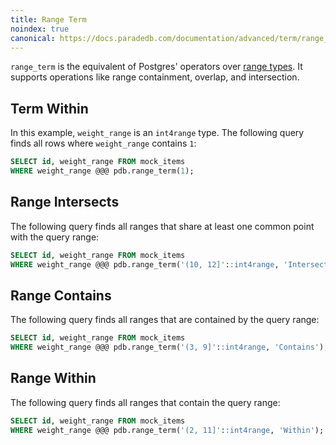 ```yaml
---
title: Range Term
noindex: true
canonical: https://docs.paradedb.com/documentation/advanced/term/range_term
---
```


`range_term` is the equivalent of Postgres' operators over [range types](https://www.postgresql.org/docs/current/rangetypes.html).
It supports operations like range containment, overlap, and intersection.

## Term Within

In this example, `weight_range` is an `int4range` type.
The following query finds all rows where `weight_range` contains `1`:

```sql
SELECT id, weight_range FROM mock_items
WHERE weight_range @@@ pdb.range_term(1);
```

## Range Intersects

The following query finds all ranges that share at least one common
point with the query range:

```sql
SELECT id, weight_range FROM mock_items
WHERE weight_range @@@ pdb.range_term('(10, 12]'::int4range, 'Intersects');
```

## Range Contains

The following query finds all ranges that are contained by the query range:

```sql
SELECT id, weight_range FROM mock_items
WHERE weight_range @@@ pdb.range_term('(3, 9]'::int4range, 'Contains');
```

## Range Within

The following query finds all ranges that contain the query range:

```sql
SELECT id, weight_range FROM mock_items
WHERE weight_range @@@ pdb.range_term('(2, 11]'::int4range, 'Within');
```
